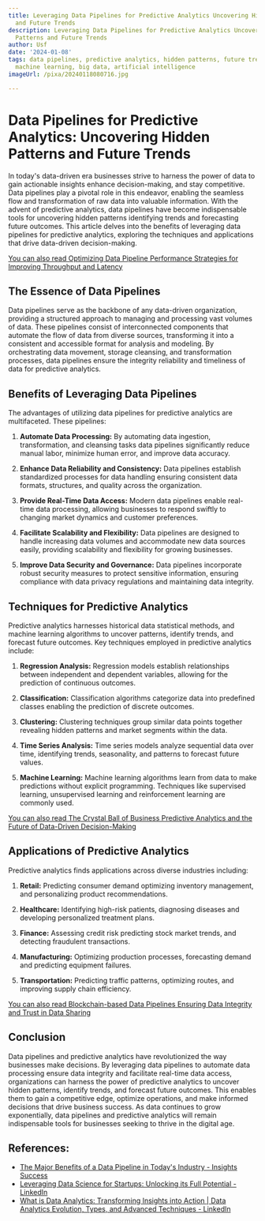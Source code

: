 ```yaml
---
title: Leveraging Data Pipelines for Predictive Analytics Uncovering Hidden Patterns
  and Future Trends
description: Leveraging Data Pipelines for Predictive Analytics Uncovering Hidden
  Patterns and Future Trends
author: Usf
date: '2024-01-08'
tags: data pipelines, predictive analytics, hidden patterns, future trends, data analysis,
  machine learning, big data, artificial intelligence
imageUrl: /pixa/20240118080716.jpg

---
```

# **Data Pipelines for  Predictive Analytics: Uncovering Hidden Patterns and Future  Trends**

In today's data-driven era businesses strive to harness the power  of  data to  gain  actionable insights enhance decision-making, and stay competitive.  Data pipelines play a pivotal role in this endeavor, enabling the seamless flow  and transformation of raw data into valuable information. With  the advent of predictive analytics, data pipelines have become indispensable tools  for uncovering  hidden patterns identifying trends and forecasting future outcomes. This article  delves into the benefits of leveraging data pipelines for  predictive analytics, exploring the techniques and  applications that drive data-driven decision-making.

[You can also read Optimizing Data Pipeline Performance Strategies for Improving Throughput and Latency](Optimizing%20Data%20Pipeline%20Performance%20Strategies%20for%20Improving%20Throughput%20and%20Latency)


## **The Essence of Data Pipelines**

Data pipelines serve as the backbone of any data-driven organization, providing a structured approach to managing and processing vast volumes of data. These pipelines consist of interconnected components  that automate the flow of data from diverse sources, transforming it into a consistent and  accessible format for analysis and modeling. By orchestrating data movement, storage cleansing, and transformation processes,  data pipelines ensure the integrity reliability and timeliness of data for predictive analytics.

## **Benefits of Leveraging Data  Pipelines**

The advantages of utilizing data pipelines  for predictive analytics are multifaceted. These pipelines:

1. **Automate Data Processing:** By automating data ingestion, transformation, and cleansing tasks data  pipelines significantly reduce  manual labor, minimize  human  error, and improve data accuracy.

2. **Enhance Data Reliability and Consistency:** Data pipelines establish  standardized processes for data handling ensuring  consistent data formats, structures, and quality across the organization.

3. **Provide Real-Time  Data  Access:** Modern  data pipelines enable real-time data processing, allowing businesses to respond swiftly to changing  market dynamics and customer preferences.

4. **Facilitate  Scalability and Flexibility:** Data pipelines are designed to handle increasing data volumes and accommodate new data sources easily, providing scalability  and flexibility for growing businesses.

5. **Improve Data Security and Governance:** Data pipelines incorporate robust security measures to protect  sensitive information,  ensuring compliance with data privacy regulations and maintaining data integrity.

## **Techniques for Predictive Analytics**

Predictive analytics harnesses historical data statistical methods, and machine learning algorithms  to uncover patterns, identify trends, and forecast future outcomes. Key techniques employed in predictive analytics include:

1. **Regression Analysis:** Regression models establish relationships between independent and dependent variables, allowing  for the prediction of continuous outcomes.

2. **Classification:** Classification algorithms categorize data into  predefined classes enabling the prediction of discrete outcomes.

3. **Clustering:** Clustering techniques group similar data points together revealing hidden patterns and market segments within the data.

4. **Time Series  Analysis:** Time series models analyze sequential data over time, identifying trends, seasonality, and  patterns to forecast future values.

5. **Machine Learning:**  Machine learning algorithms learn from  data to make predictions without explicit programming. Techniques like supervised learning,  unsupervised learning and reinforcement learning are commonly used.

[You can also read The Crystal  Ball of Business Predictive Analytics and the  Future of Data-Driven Decision-Making](The%20Crystal%20Ball%20of%20Business%20Predictive%20Analytics%20and%20the%20Future%20of%20Data-Driven%20Decision-Making)


##  **Applications of Predictive Analytics**

Predictive analytics finds applications across diverse industries including:

1. **Retail:** Predicting consumer demand optimizing inventory management,  and personalizing product recommendations.

2. **Healthcare:** Identifying high-risk patients, diagnosing diseases and developing personalized treatment plans.

3. **Finance:** Assessing credit risk  predicting stock market trends, and detecting fraudulent transactions.

4. **Manufacturing:** Optimizing production processes, forecasting demand and predicting equipment failures.

5. **Transportation:** Predicting traffic patterns, optimizing routes, and improving supply chain efficiency.

[You can  also read Blockchain-based Data Pipelines Ensuring Data Integrity and Trust in  Data Sharing](Blockchain-based%20Data%20Pipelines%20Ensuring%20Data%20Integrity%20and%20Trust%20in%20Data%20Sharing)


## **Conclusion**

Data pipelines and predictive analytics  have revolutionized the way businesses make decisions. By leveraging  data  pipelines to automate data  processing ensure data integrity and facilitate real-time data access,  organizations can harness  the power of predictive analytics to uncover  hidden patterns,  identify trends, and  forecast future outcomes. This enables them to gain a competitive edge, optimize operations, and make  informed decisions that  drive business success. As data continues to  grow exponentially, data pipelines and predictive  analytics  will remain indispensable tools for  businesses seeking to thrive in the digital age.

## References:
- [The Major Benefits of a Data Pipeline in Today's Industry - Insights Success](https://insightssuccess.com/the-major-benefits-of-a-data-pipeline-in-todays-industry/)
- [Leveraging Data Science for Startups: Unlocking its Full Potential - LinkedIn](https://www.linkedin.com/pulse/leveraging-data-science-startups-unlocking-its-full-potential)
- [What is Data Analytics: Transforming Insights into Action | Data Analytics Evolution, Types, and Advanced Techniques - LinkedIn](https://www.linkedin.com/pulse/what-data-analytics-transforming-insights-action-evolution-yicff)
